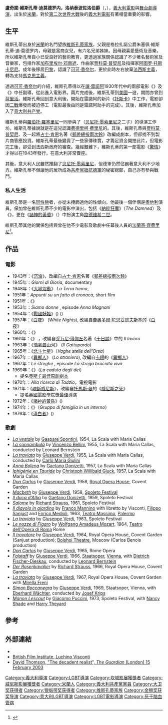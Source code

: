 {{noteTA
|T=zh-hk:盧切諾·維斯康堤; zh-tw:盧契諾·維斯康堤; zh-cn:卢基诺·维斯孔蒂;zh-hant:盧奇諾·維斯孔蒂;
|G1=Movie
|1=zh-hk:盧切諾; zh-tw:盧契諾; zh-cn:卢基诺;zh-hant:盧奇諾;
|2=zh-hk:維斯康堤; zh-tw:維斯康堤; zh-cn:维斯孔蒂;zh-hant:維斯孔蒂;
|3=zh-hk:驚情; zh-tw:沉淪; zh-cn:惊情;}}
{{藝人
| name       = 盧奇諾·維斯孔蒂<br /><small>Luchino Visconti</small>
| 類型       = 導演
| image      = Luchino Visconti 1972b.jpg
| birthname  = Luchino Visconti di Modrone 
| othername  = 
| birthdate  = {{birth date|1906|11|2}} 
| location   = {{flag|Kingdom of Italy}}[[米蘭|米蘭]]
| deathdate  = {{death date and age|1976|3|17|1906|11|2}}
| deathplace = {{ITA}}[[羅馬|羅馬]]
| awards     = '''[[康城影展|康城影展]][[金棕櫚獎|金棕櫚獎]]'''<br>1963年 《[[氣蓋山河|浩氣蓋山河]]》 <br> '''[[威尼斯影展|威尼斯影展]][[金獅獎|金獅獎]]'''<br>1965年 《[[北斗七星_(電影)|北斗七星]]》
}}
'''盧奇諾·維斯孔蒂·迪莫德罗内，洛纳泰波佐洛伯爵'''（{{lang-it|'''Luchino Visconti di Modrone, conte di Lonate Pozzolo'''}}，{{bd|1906年|11月2日|1976年|3月17日}}），[[義大利|義大利]][[電影|電影]]與[[舞台劇|舞台劇]][[導演|導演]]，出生於[[米蘭|米蘭]]，對於[[第二次世界大戰|第二次世界大戰]]後的[[義大利電影|義大利電影]]有著相當重要的影響。

== 生平 ==
維斯孔蒂出身於[[米蘭|米蘭]]的名門望族[[維斯孔蒂家族|維斯孔蒂家族]]，父親是格拉扎諾公爵朱塞佩·維斯孔蒂·迪·莫德罗内，母親是富商女兒，有六名兄弟姊妹。因母親喜愛藝術及音樂，所以維斯孔蒂自小已受良好的藝術教育，更透過家族關係認識了不少著名藝術家及音樂家，包括作家[[加布里埃尔·邓南遮|加布里埃尔·邓南遮]]、作曲家[[贾科莫·普契尼|贾科莫·普契尼]]及指揮家[[阿图罗·托斯卡尼尼|阿图罗·托斯卡尼尼]]。成年後移居[[巴黎|巴黎]]，認識了[[可可·香奈尔|可可·香奈尔]]，更於此時左右放棄[[法西斯主義|法西斯主義]]，轉為支持[[馬克思主義|馬克思主義]]。

透過[[可可·香奈尔|可可·香奈尔]]的介紹，維斯孔蒂得以在[[讓·雷諾阿|讓·雷諾阿]]1930年代中的兩部電影《{{link-en|東尼 (電影)|Toni (film)|東尼}}》及《{{link-en|鄉村一日|Une partie de campagne}}》中任副導，從此進入電影界。兩片完成後，維斯孔蒂到[[美國|美國]]一遊，期間亦曾到[[荷里活|荷里活]]。維斯孔蒂回到意大利後，開始在雷諾阿的新片《[[托斯卡|托斯卡]]》中工作，電影卻因[[二戰|二戰]]爆發而被迫停工（電影最後由同是雷諾阿助手的{{link-en|卡爾·科赫|Carl Koch}}完成）。其後，維斯孔蒂加入了[[意大利共产党|意大利共产党]]。

維斯孔蒂與[[羅伯托·羅塞里尼|羅伯托·羅塞里尼]]一同參與了{{link-en|維托里奧·墨索里尼|Vittorio Mussolini}}（[[贝尼托·墨索里尼|贝尼托·墨索里尼]]之二子）的導演工作坊，維斯孔蒂據說就是在這兒認識[[费德里柯·费里尼|费德里柯·费里尼]]的。其後，維斯孔蒂與[[贾科莫·普契尼|贾科莫·普契尼]]、{{link-en|安东尼奥·比埃朗基里|Antonio Pietrangeli}}及{{link-en|朱塞佩·迪·聖提斯|Giuseppe De Santis}}一起將[[占士·肯恩|占士·肯恩]]名著《[[郵差總按兩次鈴|郵差總按兩次鈴]]》改編成劇本，但卻找不到製片商答應投資。維斯孔蒂最後變賣了一些家傳珠寶，才籌足資金開拍此片，但電影完工後，卻受到法西斯政府的審查。幾經艱難下，維斯孔蒂的第一部電影《[[驚情|驚情]]》才得以在1943年發行，在意大利非常賣座。

其後，意大利人民雖然推翻了[[贝尼托·墨索里尼|贝尼托·墨索里尼]]，但德軍仍然佔霸著意大利不少地方。維斯孔蒂不但讓他的居所成為[[意大利共產黨|共產黨]][[意大利抵抗運動|抵抗德軍]]的秘密總部，自己亦有參與戰鬥。

=== 私人生活 ===
維斯孔蒂是一名[[同性戀|同性戀]]者，亦從未掩飾過他的性傾向。他最後一個伴侶是[[奧地利|奧地利]]演員{{link-en|漢密·保加|Helmut Berger}}。保加曾在維斯孔蒂不少的電影中演出，包括《[[納粹狂魔|納粹狂魔]]》（''The Damned''）及《{{link-en|家族的肖像|Conversation Piece (film)}}》，更在《[[諸神的黃昏_(電影)|諸神的黃昏]]》（{{lang|de|''Ludwig''}}）中扮演主角[[路德维希二世_(巴伐利亚)|路德维希二世]]。

維斯孔蒂其他的關係包括與曾在他不少電影及歌劇中任幕後人員的[[法蘭高·齊費里尼|法蘭高·齊費里尼]]<ref>{{cite news |url=http://www.nytimes.com/2006/09/17/style/tmagazine/t17visconti.html?_r=1&pagewanted=print&oref=slogin |title="The Aristocrat" |work=《[[紐約時報|紐約時報]]》 |date=2006-09-17 |last=Silva |first=Horacio |accessdate=2010-03-21 |archive-date=2019-10-30 |archive-url=https://web.archive.org/web/20191030122201/https://www.nytimes.com/2006/09/17/style/tmagazine/t17visconti.html?_r=1&pagewanted=print&oref=slogin |dead-url=no }}</ref>。

== 作品 ==
=== 電影 ===
* 1943年：《[[沉淪_(電影)|沉淪]]》，改編自[[占士·肯恩|占士·肯恩]]名著《[[郵差總按兩次鈴|郵差總按兩次鈴]]》
* 1945年：''Giorni di Gloria'', documentary
* 1948年：《[[大地震動|大地震動]]》 ''La Terra trema'', 
* 1951年：''Appunti su un fatto di cronaca'', short film
* 1951年：《{{link-en|小美人 (電影)|Bellissima (1951 film)|小美人}}》
* 1953年：''Siamo donne'' , episode ''Anna Magnani'' 
* 1954年：《[[戰國妖姬|戰國妖姬]]》({{lang|it|''Senso''}}) ({{lang|it|''Livia''}})
* 1957年：《[[白夜_(電影)|白夜]]》 (''White Nights''), 改編自[[費奧多爾·陀思妥耶夫斯基|費奧多爾·陀思妥耶夫斯基]]的《[[白夜|白夜]]》
* 1960年：《{{link-en|洛可兄弟|Rocco e i suoi fratelli}}》
* 1961年：《{{link-en|薄伽丘七十之買賣婚姻|Boccaccio '70}}》 ，改編自[[乔万尼·薄伽丘|乔万尼·薄伽丘]]名著《[[十日談|十日談]]》中的 ''Il lavoro''
* 1963年：《[[氣蓋山河|浩氣蓋山河]]》 (''Il Gattopardo'')
* 1965年：《[[北斗七星_(電影)|北斗七星]]》（''Vaghe stelle dell'Orsa''）
* 1967年：《[[異鄉人_(電影)|異鄉人]]》 (''Lo straniero''), 改編自[[卡繆|卡繆]]的《[[異鄉人|異鄉人]]》
* 1967年：''Le streghe'' ,  episode ''La strega bruciata viva''
* 1969年：《{{link-en|納粹狂魔|The Damned (1969 film)}}》（''La caduta degli dei''）
** 提名[[奧斯卡最佳原創劇本|奧斯卡最佳原創劇本]]
* 1970年：''Alla ricerca di Tadzio''，電視電影
* 1971年：《[[魂斷威尼斯_(電影)|魂斷威尼斯]]》，改編自[[托馬斯·曼|托馬斯·曼]]的《[[威尼斯之死|威尼斯之死]]》
** 提名[[英國電影學院獎最佳導演|英國電影學院獎最佳導演]]
* 1972年：《[[諸神的黃昏_(電影)|諸神的黃昏]]》({{lang|de|''Ludwig''}})
* 1974年：《{{link-en|家族的肖像|Conversation Piece (film)}}》（''Gruppo di famiglia in un interno''）
* 1976年：《[[淸白者|淸白者]]》({{lang|it|''L'innocente''}})

=== 歌劇 ===
* ''[[La_vestale|La vestale]]'' by [[Gaspare_Spontini|Gaspare Spontini]], 1954, La Scala with Maria Callas
* ''[[La_sonnambula|La sonnambula]]'' by [[Vincenzo_Bellini|Vincenzo Bellini]], 1955, La Scala with Maria Callas, conducted by Leonard Bernstein
* ''[[La_traviata|La traviata]]'' by [[Giuseppe_Verdi|Giuseppe Verdi]], 1955, La Scala with Maria Callas, conducted by [[Carlo_Maria_Giulini|Carlo Maria Giulini]]
* ''[[Anna_Bolena|Anna Bolena]]'' by [[Gaetano_Donizetti|Gaetano Donizetti]], 1957, La Scala with Maria Callas
* ''[[Iphigénie_en_Tauride|Iphigénie en Tauride]]'' by [[Christoph_Willibald_Gluck|Christoph Willibald Gluck]], 1957, La Scala with Maria Callas  
* ''[[Don_Carlos|Don Carlos]]'' by [[Giuseppe_Verdi|Giuseppe Verdi]], 1958, [[Royal_Opera_House|Royal Opera House]], Covent Garden   
* ''[[Macbeth_(opera)|Macbeth]]'' by [[Giuseppe_Verdi|Giuseppe Verdi]], 1958, [[Spoleto_festival|Spoleto Festival]]
* ''[[Il_duca_d'Alba|Il duca d'Alba]]'' by [[Gaetano_Donizetti|Gaetano Donizetti]], 1959, Spoleto Festival
* ''[[Salome_(opera)|Salome]]'' by [[Richard_Strauss|Richard Strauss]], 1961, Spoleto Festival 
* ''[[Il_diavolo_in_giardino|Il diavolo in giardino]]'' by [[Franco_Mannino|Franco Mannino]] with libretto by Visconti, [[Filippo_Sanjust|Filippo Sanjust]] and [[Enrico_Medioli|Enrico Medioli]], 1963, [[Teatro_Massimo|Teatro Massimo]], [[Palermo|Palermo]]   
* ''[[La_traviata|La traviata]]'' by [[Giuseppe_Verdi|Giuseppe Verdi]], 1963, Spoleto Festival  
* ''[[Le_nozze_di_Figaro|Le nozze di Figaro]]'' by [[Wolfgang_Amadeus_Mozart|Wolfgang Amadeus Mozart]], 1964, [[Teatro_dell'Opera_di_Roma|Teatro dell'Opera di Roma]] Rome  
* ''[[Il_trovatore|Il trovatore]]'' by [[Giuseppe_Verdi|Giuseppe Verdi]], 1964, Royal Opera House, Covent Garden (Sanjust production); [[Bolshoi_Theatre|Bolshoi Theatre]], Moscow (Carlos Benois production)  
* ''[[Don_Carlos|Don Carlos]]'' by [[Giuseppe_Verdi|Giuseppe Verdi]], 1965, Rome Opera
* ''[[Falstaff_(opera)|Falstaff]]'' by [[Giuseppe_Verdi|Giuseppe Verdi]], 1966, [[Vienna_State_Opera|Staatsoper]], [[Vienna|Vienna]], with [[Dietrich_Fischer-Dieskau|Dietrich Fischer-Dieskau]], conducted by [[Leonard_Bernstein|Leonard Bernstein]]
* ''[[Der_Rosenkavalier|Der Rosenkavalier]]'' by [[Richard_Strauss|Richard Strauss]], 1966, Royal Opera House, Covent Garden    
* ''[[La_traviata|La traviata]]'' by [[Giuseppe_Verdi|Giuseppe Verdi]], 1967, Royal Opera House, Covent Garden with [[Mirella_Freni|Mirella Freni]]
* ''[[Simon_Boccanegra|Simon Boccanegra]]'' by [[Giuseppe_Verdi|Giuseppe Verdi]], 1969, Staatsoper, Vienna, with [[Eberhard_Waechter_(baritone)|Eberhard Wächter]], conducted by [[Josef_Krips|Josef Krips]]
* ''[[Manon_Lescaut_(Puccini)|Manon Lescaut]]'' by [[Giacomo_Puccini|Giacomo Puccini]], 1973, Spoleto Festival, with [[Nancy_Shade|Nancy Shade]] and [[Harry_Theyard|Harry Theyard]]

== 參考 ==
{{reflist}}

== 外部連結 ==
* {{imdb name|0899581}}
* [https://web.archive.org/web/20080219155322/http://www.bfi.org.uk/features/visconti/ British Film Institute, Luchino Visconti]
* [http://books.guardian.co.uk/review/story/0,12084,894896,00.html David Thomson, "The decadent realist", ''The Guardian'' (London) 15 February 2003] {{Wayback|url=http://books.guardian.co.uk/review/story/0,12084,894896,00.html |date=20080907023352 }}

{{坎城影展評審團主席}}
{{大衛獎最佳導演}}
{{Authority control}}
{{DEFAULTSORT:Visconti, Luchino}}
[[Category:義大利導演|Category:義大利導演]]
[[Category:LGBT導演|Category:LGBT導演]]
[[Category:坎城影展獲獎者|Category:坎城影展獲獎者]]
[[Category:威尼斯影展獲獎者|Category:威尼斯影展獲獎者]]
[[Category:米蘭人|Category:米蘭人]]
[[Category:義大利共產黨黨員|Category:義大利共產黨黨員]]
[[Category:大卫奖获得者|Category:大卫奖获得者]]
[[Category:银缎带奖获得者|Category:银缎带奖获得者]]
[[Category:维斯孔蒂家族|Category:维斯孔蒂家族]]
[[Category:金狮奖获奖导演|Category:金狮奖获奖导演]]
[[Category:意大利LGBT導演|Category:意大利LGBT導演]]
[[Category:LGBT電影導演|Category:LGBT電影導演]]
[[Category:死于脑血管病|Category:死于脑血管病]]